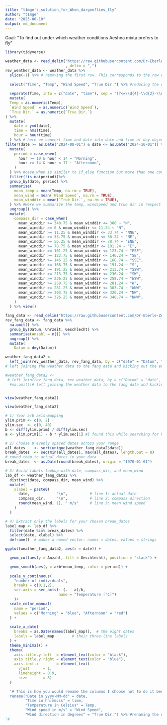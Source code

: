 ```yaml
---
title: "t1mge's_solution_for_When_dargonflies_fly"
author: "t1mge"
date: "2025-06-10"
output: md_document
---
```


Goal: "To find out under which weather conditions Aeshna mixta prefers to fly"

```r
library(tidyverse)
```

```r
weather_data <- read_delim("https://raw.githubusercontent.com/Dr-Eberle-Zentrum/Data-projects-with-R-and-GitHub/refs/heads/main/Projects/paula0013/Weather_Data_Poland.csv"
                           , delim = ",")
rev_weather_data <- weather_data %>% 
  slice(-1) %>% # removing the first row. This corresponds to the row with units
  
  select("Time", "Temp", "Wind Speed", "True Dir.") %>% #reducing the dataset to the four given varaible
  
  separate(Time, into = c("date", "time"), sep = "(?<=\\d{4}-\\d{2}-\\d{2})\\s(?=\\d{2}:\\d{2}:\\d{2})") %>% # Seperating the time column into time and date with an regex expression trageting specifically the space inbetween 
  mutate(
  Temp = as.numeric(Temp),
  `Wind Speed` = as.numeric(`Wind Speed`),
  `True Dir.` = as.numeric(`True Dir.`)
) %>% 
  mutate(
    date = ymd(date),
    time = hms(time),
    hour = hour(time)
  ) %>% # here we convert time and date into date and time of day objects and extract the hours as a numerical value to make it easier to handle them later and average them in the next step
filter(date >= as.Date("2024-08-01") & date <= as.Date("2024-10-01")) %>% # Here I am filtering the date so that they align with the catch period
  mutate(
    period = case_when(
      hour >= 10 & hour < 14 ~ "Morning",
      hour >= 14 & hour < 17 ~ "Afternoon",
    )
  ) %>% #case_when is similar to if_else function but more than one conditions can be checked, this avoids nesting and is particular functional and readable when needing to compare even more conditions, see later for the compass direction
  filter(!is.na(period))%>% 
  group_by(date, period) %>% 
  summarise(
    mean_temp = mean(Temp, na.rm = TRUE),
    mean_wind = mean(`Wind Speed`, na.rm = TRUE),
    mean_winddir = mean(`True Dir.`, na.rm = TRUE),
  ) %>% #Here we summarize the temp, windspeed and true dir in respect to the date and period 
  ungroup() %>% 
  mutate(
    compass_dir = case_when(
      mean_winddir >= 348.75 & mean_winddir <= 360 ~ "N",
      mean_winddir >= 0 & mean_winddir <= 11.24 ~ "N",
      mean_winddir >= 11.25 & mean_winddir <= 33.74 ~ "NNE",
      mean_winddir >= 33.75 & mean_winddir <= 56.24 ~ "NE",
      mean_winddir >= 56.25 & mean_winddir <= 78.74 ~ "ENE",
      mean_winddir >= 78.75 & mean_winddir <= 101.24 ~ "E",
      mean_winddir >= 101.25 & mean_winddir <= 123.74 ~ "ESE",
      mean_winddir >= 123.75 & mean_winddir <= 146.24 ~ "SE",
      mean_winddir >= 146.25 & mean_winddir <= 168.74 ~ "SSE",
      mean_winddir >= 168.75 & mean_winddir <= 191.24 ~ "S",
      mean_winddir >= 191.25 & mean_winddir <= 213.74 ~ "SSW",
      mean_winddir >= 213.75 & mean_winddir <= 236.24 ~ "SW",
      mean_winddir >= 236.25 & mean_winddir <= 258.74 ~ "WSW",
      mean_winddir >= 258.75 & mean_winddir <= 281.24 ~ "W",
      mean_winddir >= 281.25 & mean_winddir <= 303.74 ~ "WNW",
      mean_winddir >= 303.75 & mean_winddir <= 326.24 ~ "NW",
      mean_winddir >= 326.25 & mean_winddir <= 348.74 ~ "NNW",
    )
  ) %>% view()
  
fang_data <- read_delim("https://raw.githubusercontent.com/Dr-Eberle-Zentrum/Data-projects-with-R-and-GitHub/refs/heads/main/Projects/paula0013/Fangdaten_Poland.csv") 
rev_fang_data <- fang_data %>% 
  na.omit() %>% 
  group_by(Datum, Uhrzeit, Geschlecht) %>% 
  summarise(Anzahl = n()) %>% 
  ungroup() %>% 
  mutate(
    Datum = dmy(Datum))

weather_fang_data2 <-
  left_join(rev_weather_data, rev_fang_data, by = c("date" = "Datum", "period" = "Uhrzeit"))
# left joining the weather data to the fang data and kicking out the evening catches with the na.omit function

#weather_fang_data2 <-
 # left_join(rev_fang_data, rev_weather_data, by = c("Datum" = "date", "Uhrzeit" = "period")) %>% 
  #na.omit()# left joining the weather data to the fang data and kicking out the evening catches with the na.omit function


view(weather_fang_data2)

```

```r
view(weather_fang_data2)

# 1) Your a/b axis‐mapping
ylim.prim <- c(0, 2)
ylim.sec  <- c(0, 40)
b <- diff(ylim.prim) / diff(ylim.sec)
a <- ylim.prim[1] - b * ylim.sec[1] #I found this while searching for how to implement a 2nd y-aixs on stack-overfolw. I think it scales the axis but if you want to know how it is working please look it up here: https://stackoverflow.com/questions/3099219/ggplot-with-2-y-axes-on-each-side-and-different-scales

# 2) Choose 8 evenly spaced dates across your range
all_dates    <- sort(unique(weather_fang_data2$date))
break_dates  <- seq(min(all_dates), max(all_dates), length.out = 8)
# round them to actual dates in your data
break_dates  <- as.Date(round(break_dates), origin = "1970-01-01")

# 3) Build labels lookup with date, compass_dir, and mean_wind
lab_df <- weather_fang_data2 %>%
  distinct(date, compass_dir, mean_wind) %>%
  mutate(
    xlabel = paste0(
      date,            "\n",          # line 1: actual date
      compass_dir,     "\n",          # line 2: compass direction
      round(mean_wind, 1), " m/s"     # line 3: mean wind speed
    )
  )

# 4) Extract only the labels for your chosen break_dates
label_map <- lab_df %>%
  filter(date %in% break_dates) %>%
  select(date, xlabel) %>%
  deframe()  # makes a named vector: names = dates, values = strings

ggplot(weather_fang_data2, aes(x = date)) +

  geom_col(aes(y = Anzahl, fill = Geschlecht), position = "stack") +

  geom_smooth(aes(y = a+b*mean_temp, color = period)) +
  
  scale_y_continuous(
    "number of individuals", 
    breaks = c(0,1,2), 
    sec.axis = sec_axis(~ (. - a)/b, 
                        name = "Temperature [°C]")
    )+
  scale_color_manual(
    name = "period",
    values = c("Morning" = "blue", "Afternoon" = "red")
  ) +
  
  scale_x_date(
    breaks = as.Date(names(label_map)),  # the eight dates
    labels = label_map        # their three-line labels 
  ) +
  theme_minimal() +
  theme(
    axis.title.y.left  = element_text(color = "black"),
    axis.title.y.right = element_text(color = "blue"),
    axis.text.x        = element_text(
      vjust      = 1,
      lineheight = 0.9,
      size       = 8)
  )
```





```r
  '# This is how you would rename the columns I choose not to do it because the long name are very cluncky and dont provide any value during the creation the plots
  rename("Date in yyyy-MM-dd" = date,
         "Time in hh:mm:ss" = time,
         "Temperature in Celsius" = Temp, 
         "Wind speed in m/s" = "Wind Speed",
         "Wind direction in degrees" = "True Dir.") %>% #renaming the columns
'# 
```


